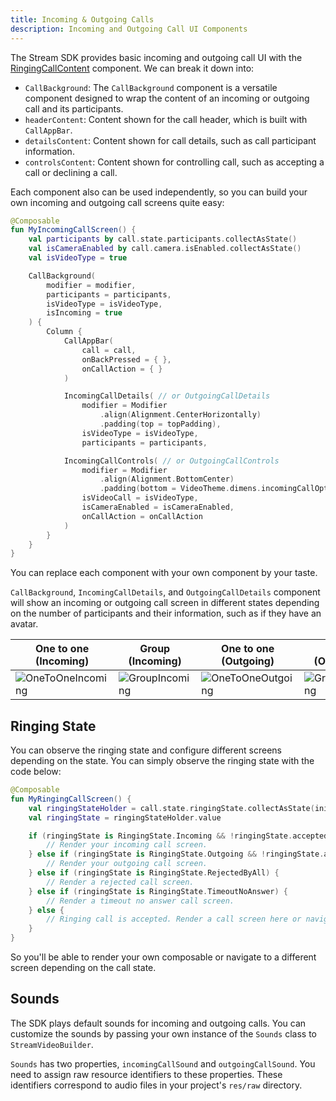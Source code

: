 ```yaml
---
title: Incoming & Outgoing Calls
description: Incoming and Outgoing Call UI Components
---
```


The Stream SDK provides basic incoming and outgoing call UI with the [RingingCallContent](../04-ui-components/04-call/04-ringing-call.mdx) component. We can break it down into:

- `CallBackground`: The `CallBackground` component is a versatile component designed to wrap the content of an incoming or outgoing call and its participants.
- `headerContent`: Content shown for the call header, which is built with `CallAppBar`.
- `detailsContent`: Content shown for call details, such as call participant information.
- `controlsContent`: Content shown for controlling call, such as accepting a call or declining a call.

Each component also can be used independently, so you can build your own incoming and outgoing call screens quite easy:

```kotlin
@Composable
fun MyIncomingCallScreen() {
    val participants by call.state.participants.collectAsState()
    val isCameraEnabled by call.camera.isEnabled.collectAsState()
    val isVideoType = true

    CallBackground(
        modifier = modifier,
        participants = participants,
        isVideoType = isVideoType,
        isIncoming = true
    ) {
        Column {
            CallAppBar(
                call = call,
                onBackPressed = { },
                onCallAction = { }
            )

            IncomingCallDetails( // or OutgoingCallDetails
                modifier = Modifier
                    .align(Alignment.CenterHorizontally)
                    .padding(top = topPadding),
                isVideoType = isVideoType,
                participants = participants,

            IncomingCallControls( // or OutgoingCallControls
                modifier = Modifier
                    .align(Alignment.BottomCenter)
                    .padding(bottom = VideoTheme.dimens.incomingCallOptionsBottomPadding),
                isVideoCall = isVideoType,
                isCameraEnabled = isCameraEnabled,
                onCallAction = onCallAction
            )
        }
    }
}
```

You can replace each component with your own component by your taste.

`CallBackground`, `IncomingCallDetails`, and `OutgoingCallDetails` component will show an incoming or outgoing call screen in different states depending on the number of participants and their information, such as if they have an avatar.

| One to one (Incoming)                                        | Group (Incoming)                                             | One to one (Outgoing)                                        | Group (Outgoing)                                             |
| ------------------------------------------------------------ | ------------------------------------------------------------ | ------------------------------------------------------------ | ------------------------------------------------------------ |
| ![OneToOneIncoming](..//assets/incoming_call_one_to_one.png) | ![GroupIncoming](../assets/incoming_call_group.png) | ![OneToOneOutgoing](../assets/outgoing_call_one_to_one.png) | ![GroupOutgoing](../assets/outgoing_call_group.png)

## Ringing State

You can observe the ringing state and configure different screens depending on the state. You can simply observe the ringing state with the code below:

```kotlin
@Composable
fun MyRingingCallScreen() {
    val ringingStateHolder = call.state.ringingState.collectAsState(initial = RingingState.Idle)
    val ringingState = ringingStateHolder.value

    if (ringingState is RingingState.Incoming && !ringingState.acceptedByMe) {
        // Render your incoming call screen.
    } else if (ringingState is RingingState.Outgoing && !ringingState.acceptedByCallee) {
        // Render your outgoing call screen.
    } else if (ringingState is RingingState.RejectedByAll) {
        // Render a rejected call screen.
    } else if (ringingState is RingingState.TimeoutNoAnswer) {
        // Render a timeout no answer call screen.
    } else {
        // Ringing call is accepted. Render a call screen here or navigate to a call screen.
    }
}
```

So you'll be able to render your own composable or navigate to a different screen depending on the call state.

## Sounds
The SDK plays default sounds for incoming and outgoing calls. You can customize the sounds by passing your own instance of the `Sounds` class to `StreamVideoBuilder`.

`Sounds` has two properties, `incomingCallSound` and `outgoingCallSound`. You need to assign raw resource identifiers to these properties. These identifiers correspond to audio files in your project's `res/raw` directory.